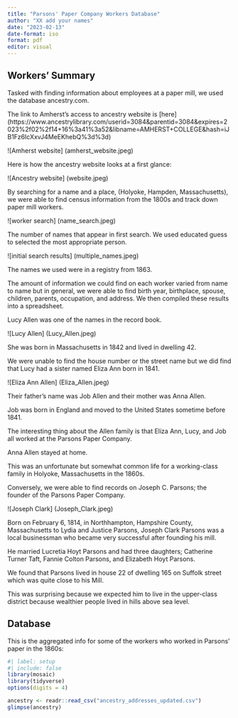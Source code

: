 ```yaml
---
title: "Parsons' Paper Company Workers Database"
author: "XX add your names"
date: "2023-02-13"
date-format: iso
format: pdf
editor: visual
---
```


## Workers' Summary

Tasked with finding information about employees at a paper mill, we used the database ancestry.com.

The link to Amherst's access to ancestry website is \[here\](https://www.ancestrylibrary.com/userid=3084&parentid=3084&expires=2023%2f02%2f14+16%3a41%3a52&libname=AMHERST+COLLEGE&hash=iJB1Fz6IcXxvJ4MeEKhebQ%3d%3d)

!\[Amherst website\] (amherst_website.jpeg)

Here is how the ancestry website looks at a first glance:

!\[Ancestry website\] (website.jpeg)

By searching for a name and a place, (Holyoke, Hampden, Massachusetts), we were able to find census information from the 1800s and track down paper mill workers.

!\[worker search\] (name_search.jpeg)

The number of names that appear in first search. We used educated guess to selected the most appropriate person.

!\[initial search results\] (multiple_names.jpeg)

The names we used were in a registry from 1863.

The amount of information we could find on each worker varied from name to name but in general, we were able to find birth year, birthplace, spouse, children, parents, occupation, and address. We then compiled these results into a spreadsheet. 

Lucy Allen was one of the names in the record book.

!\[Lucy Allen\] (Lucy_Allen.jpeg)

She was born in Massachusetts in 1842 and lived in dwelling 42.

We were unable to find the house number or the street name but we did find that Lucy had a sister named Eliza Ann born in 1841.

!\[Eliza Ann Allen\] (Eliza_Allen.jpeg)

Their father's name was Job Allen and their mother was Anna Allen.

Job was born in England and moved to the United States sometime before 1841.

The interesting thing about the Allen family is that Eliza Ann, Lucy, and Job all worked at the Parsons Paper Company.

Anna Allen stayed at home.

This was an unfortunate but somewhat common life for a working-class family in Holyoke, Massachusetts in the 1860s.

Conversely, we were able to find records on Joseph C. Parsons; the founder of the Parsons Paper Company.

!\[Joseph Clark\] (Joseph_Clark.jpeg)

Born on February 6, 1814, in Northhampton, Hampshire County, Massachusetts to Lydia and Justice Parsons, Joseph Clark Parsons was a local businessman who became very successful after founding his mill.

He married Lucretia Hoyt Parsons and had three daughters; Catherine Turner Taft, Fannie Colton Parsons, and Elizabeth Hoyt Parsons.

We found that Parsons lived in house 22 of dwelling 165 on Suffolk street which was quite close to his Mill.

This was surprising because we expected him to live in the upper-class district because wealthier people lived in hills above sea level. 

## Database

This is the aggregated info for some of the workers who worked in Parsons' paper in the 1860s:

```r
#| label: setup
#| include: false
library(mosaic)
library(tidyverse)
options(digits = 4)
```

```r
ancestry <- readr::read_csv("ancestry_addresses_updated.csv")
glimpse(ancestry)
```
